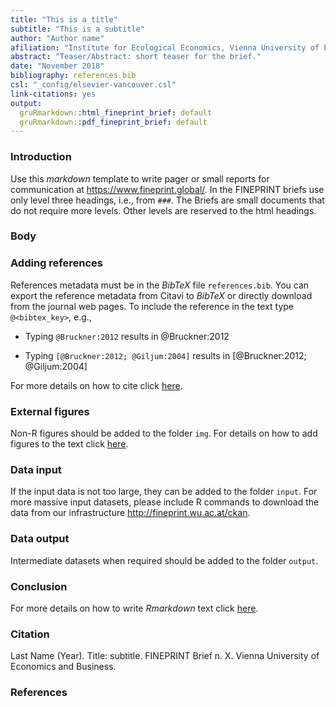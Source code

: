 ```yaml
---
title: "This is a title"
subtitle: "This is a subtitle"
author: "Author name"
afiliation: "Institute for Ecological Economics, Vienna University of Economics and Business"
abstract: "Teaser/Abstract: short teaser for the brief."
date: "November 2018"
bibliography: references.bib
csl: "_config/elsevier-vancouver.csl"
link-citations: yes
output: 
  gruRmarkdown::html_fineprint_brief: default
  gruRmarkdown::pdf_fineprint_brief: default
---
```


### Introduction 

Use this *markdown* template to write pager or small reports for communication at <https://www.fineprint.global/>. In the FINEPRINT briefs use only level three headings, i.e., from `###`. The Briefs are small documents that do not require more levels. Other levels are reserved to the html headings. 

### Body 

### Adding references 

References metadata must be in the *BibTeX* file `references.bib`. You can export the reference metadata from Citavi to *BibTeX* or directly download from the journal web pages. To include the reference in the text type `@<bibtex_key>`, e.g.,

- Typing `@Bruckner:2012` results in @Bruckner:2012 

- Typing `[@Bruckner:2012; @Giljum:2004]` results in [@Bruckner:2012; @Giljum:2004]

For more details on how to cite click [here](https://rmarkdown.rstudio.com/authoring_bibliographies_and_citations.html).

### External figures 

Non-R figures should be added to the folder `img`. For details on how to add figures to the text click [here](https://rmarkdown.rstudio.com/authoring_basics.html).

### Data input 

If the input data is not too large, they can be added to the folder `input`. For more massive input datasets, please include R commands to download the data from our infrastructure <http://fineprint.wu.ac.at/ckan>. 

### Data output 

Intermediate datasets when required should be added to the folder `output`.

### Conclusion

For more details on how to write *Rmarkdown* text click [here](https://rmarkdown.rstudio.com/lesson-1.html).

### Citation
Last Name (Year). Title: subtitle. FINEPRINT Brief n. X. Vienna University of Economics and Business.

### References
<!-- LEAVE THIS SECTION EMPTY -->

